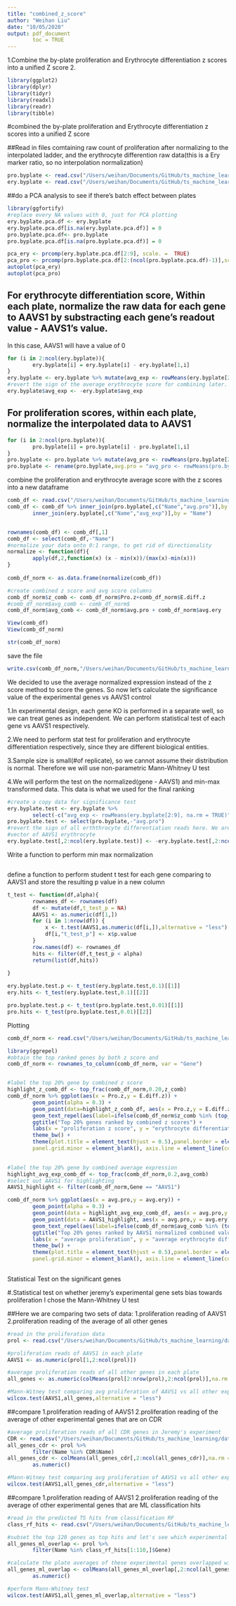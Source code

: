 ```yaml
---
title: "combined_z_score"
author: "Weihan Liu"
date: "10/05/2020"
output: pdf_document
        toc = TRUE
---
```

1.Combine the by-plate proliferation and Erythrocyte differentiation z scores into a unified Z score
2.

```r
library(ggplot2)
library(dplyr)
library(tidyr)
library(readxl)
library(readr)
library(tibble)
```


#combined the by-plate proliferation and Erythrocyte differentiation z scores into a unified Z score

##Read in files comtaining raw count of proliferation after normalizing to the interpolated ladder, and the erythrocyte differention raw data(this is a Ery marker ratio, so no interpolation normalization)
```r
pro.byplate <- read.csv("/Users/weihan/Documents/GitHub/ts_machine_learning/data/z_value_calc/edited_pro_raw_interpolated_normalized.csv",stringsAsFactors = FALSE)
ery.byplate <- read.csv("/Users/weihan/Documents/GitHub/ts_machine_learning/data/z_value_calc/edited_ediff_raw.csv",stringsAsFactors = FALSE)
```

##do a PCA analysis to see if there's batch effect between plates
```r
library(ggfortify)
#replace every NA values with 0, just for PCA plotting 
ery.byplate.pca.df <- ery.byplate
ery.byplate.pca.df[is.na(ery.byplate.pca.df)] = 0
pro.byplate.pca.df<- pro.byplate
pro.byplate.pca.df[is.na(pro.byplate.pca.df)] = 0

pca_ery <- prcomp(ery.byplate.pca.df[2:9], scale. =  TRUE)
pca_pro <- prcomp(pro.byplate.pca.df[2:(ncol(pro.byplate.pca.df)-1)],scale. = TRUE)
autoplot(pca_ery)
autoplot(pca_pro)
```


## For erythrocyte differentiation score, Within each plate, normalize the raw data for each gene to AAVS1 by substracting each gene's readout value - AAVS1's value. 
In this case, AAVS1 will have a value of 0
```r
for (i in 2:ncol(ery.byplate)){
        ery.byplate[i] = ery.byplate[i] - ery.byplate[1,i]
}
ery.byplate <- ery.byplate %>% mutate(avg_exp <- rowMeans(ery.byplate[2:9],na.rm = TRUE))
#revert the sign of the average erythrocyte score for combining later. The negative ery scores here means the erythrocyte differentiation is down after KO the gene, so these are putative myeloid TS. We want to revert their score to positive, just to be easier to combine with the proliferation score later.
ery.byplate$avg_exp <- -ery.byplate$avg_exp
```


## For proliferation scores, within each plate, normalize the interpolated data to AAVS1
```r
for (i in 2:ncol(pro.byplate)){
        pro.byplate[i] = pro.byplate[i] - pro.byplate[1,i]
}
pro.byplate <- pro.byplate %>% mutate(avg_pro <- rowMeans(pro.byplate[2:ncol(pro.byplate)],na.rm = TRUE))
pro.byplate <- rename(pro.byplate,avg.pro = "avg_pro <- rowMeans(pro.byplate[2:ncol(pro.byplate)], na.rm = TRUE)")
```


combine the proliferation and erythrocyte average score with the z scores into a new dataframe
```r
comb_df <- read.csv("/Users/weihan/Documents/GitHub/ts_machine_learning/data/z_value_calc/edited_both_z_avg_exp_comb.csv",stringsAsFactors = FALSE)
comb_df <- comb_df %>% inner_join(pro.byplate[,c("Name","avg.pro")],by = "Name") %>%
        inner_join(ery.byplate[,c("Name","avg_exp")],by = "Name")


rownames(comb_df) <- comb_df[,1]
comb_df <- select(comb_df,-"Name")
#normalize your data onto 0:1 range, to get rid of directionality
normalize <- function(df){
        apply(df,2,function(x) (x - min(x))/(max(x)-min(x)))
}
        
comb_df_norm <- as.data.frame(normalize(comb_df))

#create combined z score and avg score columns
comb_df_norm$z_comb <- comb_df_norm$Pro.z+comb_df_norm$E.diff.z
#comb_df_norm$avg_comb <- comb_df_norm$
comb_df_norm$avg_comb <- comb_df_norm$avg.pro + comb_df_norm$avg.ery

View(comb_df)
View(comb_df_norm)

str(comb_df_norm)
```

save the file
```r
write.csv(comb_df_norm,"/Users/weihan/Documents/GitHub/ts_machine_learning/data/z_value_calc/comb_ranking.csv")
```

We decided to use the average normalized expression instead of the z score method to score the genes. So now let's calculate the significance value of the experimental genes vs AAVS1 control

1.In experimental design, each gene KO is performed in a separate well, so we can treat genes as independent. We can perform statistical test of each gene vs AAVS1 respectively.

2.We need to perform stat test for proliferation and erythrocyte differentiation respectively, since they are different biological entities.

3.Sample size is small(#of replicate), so we cannot assume their distribution is normal. Therefore we will use non-parametric Mann-Whitney U test

4.We will perform the test on the normalized(gene - AAVS1) and min-max transformed data. This data is what we used for the final ranking
```r
#create a copy data for significance test
ery.byplate.test <- ery.byplate %>%
        select(-c("avg_exp <- rowMeans(ery.byplate[2:9], na.rm = TRUE)","avg_exp"))
pro.byplate.test <- select(pro.byplate,-"avg.pro")
#revert the sign of all erththrocyte differentiation reads here. We are interested in the negative erythrocyte differentiation, since they mean after KO the ery differentiation is down, they are the putative TS genes. Let's make them positive
#vector of AAVS1 erythrocyte 
ery.byplate.test[,2:ncol(ery.byplate.test)] <- -ery.byplate.test[,2:ncol(ery.byplate.test)]
```

Write a function to perform min max normalization
```r

```



define a function to perform student t test for each gene comparing to AAVS1 and store the resulting p value in a new column
```r
t_test <- function(df,alpha){ 
        rownames_df <- rownames(df)
        df <- mutate(df,t_test_p = NA)
        AAVS1 <- as.numeric(df[1,])
        for (i in 1:nrow(df)) {
            x <- t.test(AAVS1,as.numeric(df[i,]),alternative = "less")
            df[i,"t_test_p"] <- x$p.value
        }
        row.names(df) <- rownames_df
        hits <- filter(df,t_test_p < alpha)
        return(list(df,hits))
       
}

```

```r
ery.byplate.test.p <- t_test(ery.byplate.test,0.1)[[1]]
ery.hits <- t_test(ery.byplate.test,0.1)[[2]]

pro.byplate.test.p <- t_test(pro.byplate.test,0.01)[[1]]
pro.hits <- t_test(pro.byplate.test,0.01)[[2]]
```

 

Plotting
```r
comb_df_norm <- read.csv("/Users/weihan/Documents/GitHub/ts_machine_learning/data/z_value_calc/comb_ranking.csv",stringsAsFactors = FALSE)

library(ggrepel)
#obtain the top ranked genes by both z score and 
comb_df_norm <- rownames_to_column(comb_df_norm, var = "Gene")


#label the top 20% gene by combined z score
highlight_z_comb_df <- top_frac(comb_df_norm,0.20,z_comb)
comb_df_norm %>% ggplot(aes(x = Pro.z,y = E.diff.z)) + 
        geom_point(alpha = 0.3) +
        geom_point(data=highlight_z_comb_df, aes(x = Pro.z,y = E.diff.z), color='red',size=2)+
        geom_text_repel(aes(label=ifelse(comb_df_norm$z_comb %in% (top_frac(comb_df_norm,0.20,z_comb)$z_comb),as.character(Gene),''))) +
        ggtitle("Top 20% genes ranked by combined z scores") +
        labs(x = "proliferation z score", y = "erythrocyte differentiation z score") +
        theme_bw() +
        theme(plot.title = element_text(hjust = 0.5),panel.border = element_blank(), panel.grid.major = element_blank(),
        panel.grid.minor = element_blank(), axis.line = element_line(colour = "black")) 
       

#label the top 20% gene by combined average expression
highlight_avg_exp_comb_df <- top_frac(comb_df_norm,0.2,avg_comb)
#select out AAVS1 for highlighting
AAVS1_highlight <- filter(comb_df_norm,Gene == "AAVS1")

comb_df_norm %>% ggplot(aes(x = avg.pro,y = avg.ery)) + 
        geom_point(alpha = 0.3) +
        geom_point(data = highlight_avg_exp_comb_df, aes(x = avg.pro,y = avg.ery), color = "red", size = 2)+
        geom_point(data = AAVS1_highlight, aes(x = avg.pro,y = avg.ery), color = "blue", size = 2)+
        geom_text_repel(aes(label=ifelse(comb_df_norm$avg_comb %in% (top_frac(comb_df_norm,0.20,avg_comb)$avg_comb) | comb_df_norm$Gene == "AAVS1",as.character(Gene),''))) +
        ggtitle("Top 20% genes ranked by AAVS1 normalized combined values") +
        labs(x = "average proliferation", y = "average erythrocyte differentiation") +
        theme_bw() +
        theme(plot.title = element_text(hjust = 0.5),panel.border = element_blank(), panel.grid.major = element_blank(),
        panel.grid.minor = element_blank(), axis.line = element_line(colour = "black")) 
        

```


Statistical Test on the significant genes

#.Statistical test on whether jeremy's experimental gene sets bias towards proliferation
I chose the Mann-Whitney U test

##Here we are comparing two sets of data:
1.proliferation reading of AAVS1
2.proliferation reading of the average of all other genes
```r
#read in the proliferation data
prol <- read.csv("/Users/weihan/Documents/GitHub/ts_machine_learning/data/z_value_calc/edited_pro_raw_interpolated_normalized.csv",stringsAsFactors = FALSE)

#proliferation reads of AAVS1 in each plate
AAVS1 <- as.numeric(prol[1,2:ncol(prol)])

#average proliferation reads of all other genes in each plate 
all_genes <- as.numeric(colMeans(prol[2:nrow(prol),2:ncol(prol)],na.rm = TRUE))

#Mann-Witney test comparing avg proliferation of AAVS1 vs all other experimental genes
wilcox.test(AAVS1,all_genes,alternative = "less")

```


##compare
1.proliferation reading of AAVS1
2.proliferation reading of the average of other experimental genes that are on CDR
```r
#average proliferation reads of all CDR genes in Jeremy's experiment
CDR <- read.csv("/Users/weihan/Documents/GitHub/ts_machine_learning/data/CDR_list.csv",stringsAsFactors = FALSE)
all_genes_cdr <- prol %>% 
        filter(Name %in% CDR$Name)
all_genes_cdr <- colMeans(all_genes_cdr[,2:ncol(all_genes_cdr)],na.rm = TRUE) %>% 
        as.numeric()

#Mann-Witney test comparing avg proliferation of AAVS1 vs all other experimental genes that are on CDR
wilcox.test(AAVS1,all_genes_cdr,alternative = "less")
```


##compare
1.proliferation reading of AAVS1
2.proliferation reading of the average of other experimental genes that are ML classification hits
```r
#read in the predicted TS hits from classification RF
class_rf_hits <- read.csv("/Users/weihan/Documents/GitHub/ts_machine_learning/data/gwide_hema_classification/pred_hits_CGC_bootstrap.csv",stringsAsFactors = FALSE)

#subset the top 120 genes as top hits and let's see which experimental genes overlap with these top hits
all_genes_ml_overlap <- prol %>% 
        filter(Name %in% class_rf_hits[1:110,]$Gene)

#calculate the plate averages of these experimental genes overlapped with ML hits
all_genes_ml_overlap <- colMeans(all_genes_ml_overlap[,2:ncol(all_genes_ml_overlap)],na.rm = TRUE) %>%
        as.numeric()

#perform Mann-Whitney test
wilcox.test(AAVS1,all_genes_ml_overlap,alternative = "less")
```



